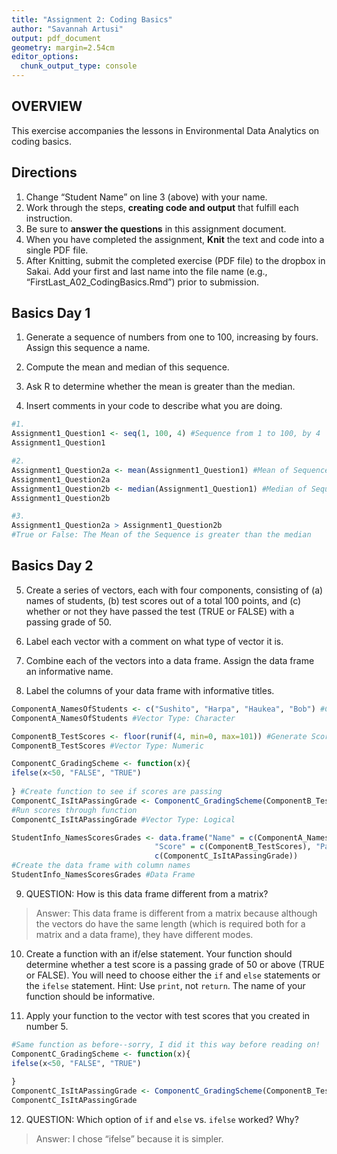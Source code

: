 ```yaml
---
title: "Assignment 2: Coding Basics"
author: "Savannah Artusi"
output: pdf_document
geometry: margin=2.54cm
editor_options: 
  chunk_output_type: console
---
```


## OVERVIEW

This exercise accompanies the lessons in Environmental Data Analytics on coding basics. 

## Directions
1. Change "Student Name" on line 3 (above) with your name.
2. Work through the steps, **creating code and output** that fulfill each instruction.
3. Be sure to **answer the questions** in this assignment document.
4. When you have completed the assignment, **Knit** the text and code into a single PDF file.
5. After Knitting, submit the completed exercise (PDF file) to the dropbox in Sakai. Add your first and last name into the file name (e.g., "FirstLast_A02_CodingBasics.Rmd") prior to submission.



## Basics Day 1

1. Generate a sequence of numbers from one to 100, increasing by fours. Assign this sequence a name. 

2. Compute the mean and median of this sequence. 

3. Ask R to determine whether the mean is greater than the median. 

4. Insert comments in your code to describe what you are doing.

```r
#1. 
Assignment1_Question1 <- seq(1, 100, 4) #Sequence from 1 to 100, by 4
Assignment1_Question1

#2. 
Assignment1_Question2a <- mean(Assignment1_Question1) #Mean of Sequence from 1 to 100, by 4
Assignment1_Question2a
Assignment1_Question2b <- median(Assignment1_Question1) #Median of Sequence from 1 to 100, by 4
Assignment1_Question2b 

#3. 
Assignment1_Question2a > Assignment1_Question2b 
#True or False: The Mean of the Sequence is greater than the median
```

## Basics Day 2

5. Create a series of vectors, each with four components, consisting of (a) names of students, (b) test scores out of a total 100 points, and (c) whether or not they have passed the test (TRUE or FALSE) with a passing grade of 50.

6. Label each vector with a comment on what type of vector it is.

7. Combine each of the vectors into a data frame. Assign the data frame an informative name.

8. Label the columns of your data frame with informative titles.

```r
ComponentA_NamesOfStudents <- c("Sushito", "Harpa", "Haukea", "Bob") #Create list of names
ComponentA_NamesOfStudents #Vector Type: Character

ComponentB_TestScores <- floor(runif(4, min=0, max=101)) #Generate Scores
ComponentB_TestScores #Vector Type: Numeric

ComponentC_GradingScheme <- function(x){
ifelse(x<50, "FALSE", "TRUE")
  
} #Create function to see if scores are passing
ComponentC_IsItAPassingGrade <- ComponentC_GradingScheme(ComponentB_TestScores) 
#Run scores through function
ComponentC_IsItAPassingGrade #Vector Type: Logical

StudentInfo_NamesScoresGrades <- data.frame("Name" = c(ComponentA_NamesOfStudents), 
                                "Score" = c(ComponentB_TestScores), "Passed" = 
                                c(ComponentC_IsItAPassingGrade)) 
#Create the data frame with column names
StudentInfo_NamesScoresGrades #Data Frame
```

9. QUESTION: How is this data frame different from a matrix?

> Answer: This data frame is different from a matrix because although the vectors do have the same length (which is required both for a matrix and a data frame), they have different modes.

10. Create a function with an if/else statement. Your function should determine whether a test score is a passing grade of 50 or above (TRUE or FALSE). You will need to choose either the `if` and `else` statements or the `ifelse` statement. Hint: Use `print`, not `return`. The name of your function should be informative.

11. Apply your function to the vector with test scores that you created in number 5. 

```r
#Same function as before--sorry, I did it this way before reading on!
ComponentC_GradingScheme <- function(x){
ifelse(x<50, "FALSE", "TRUE")
  
}
ComponentC_IsItAPassingGrade <- ComponentC_GradingScheme(ComponentB_TestScores)
ComponentC_IsItAPassingGrade
```

12. QUESTION: Which option of `if` and `else` vs. `ifelse` worked? Why?

> Answer: I chose "ifelse" because it is simpler.
